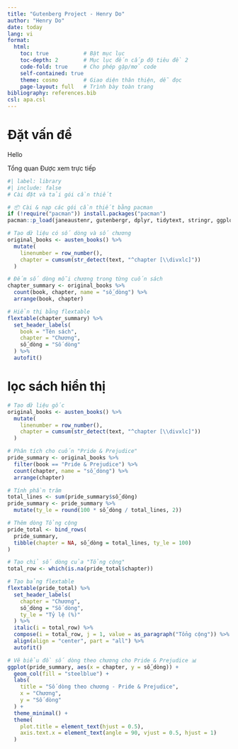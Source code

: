 ```yaml
---
title: "Gutenberg Project - Henry Do"
author: "Henry Do"
date: today
lang: vi
format:
  html:
    toc: true           # Bật mục lục
    toc-depth: 2        # Mục lục đến cấp độ tiêu đề 2
    code-fold: true     # Cho phép gập/mở code
    self-contained: true
    theme: cosmo        # Giao diện thân thiện, dễ đọc
    page-layout: full   # Trình bày toàn trang
bibliography: references.bib
csl: apa.csl
---
```


# Đặt vấn đề

Hello

Tổng quan Được xem trực tiếp

```r
#| label: library
#| include: false
# Cài đặt và tải gói cần thiết

# 📦 Cài & nạp các gói cần thiết bằng pacman
if (!require("pacman")) install.packages("pacman")
pacman::p_load(janeaustenr, gutenbergr, dplyr, tidytext, stringr, ggplot2, flextable)
```
```r
# Tạo dữ liệu có số dòng và số chương
original_books <- austen_books() %>%
  mutate(
    linenumber = row_number(),
    chapter = cumsum(str_detect(text, "^chapter [\\divxlc]"))
  )

# Đếm số dòng mỗi chương trong từng cuốn sách
chapter_summary <- original_books %>%
  count(book, chapter, name = "số_dòng") %>%
  arrange(book, chapter)

# Hiển thị bằng flextable
flextable(chapter_summary) %>%
  set_header_labels(
    book = "Tên sách",
    chapter = "Chương",
    số_dòng = "Số dòng"
  ) %>%
  autofit()
```

# lọc sách hiển thị 
```r
# Tạo dữ liệu gốc
original_books <- austen_books() %>%
  mutate(
    linenumber = row_number(),
    chapter = cumsum(str_detect(text, "^chapter [\\divxlc]"))
  )

# Phân tích cho cuốn "Pride & Prejudice"
pride_summary <- original_books %>%
  filter(book == "Pride & Prejudice") %>%
  count(chapter, name = "số_dòng") %>%
  arrange(chapter)

# Tính phần trăm
total_lines <- sum(pride_summary$số_dòng)
pride_summary <- pride_summary %>%
  mutate(ty_le = round(100 * số_dòng / total_lines, 2))

# Thêm dòng Tổng cộng
pride_total <- bind_rows(
  pride_summary,
  tibble(chapter = NA, số_dòng = total_lines, ty_le = 100)
)

# Tạo chỉ số dòng của "Tổng cộng"
total_row <- which(is.na(pride_total$chapter))

# Tạo bảng flextable
flextable(pride_total) %>%
  set_header_labels(
    chapter = "Chương",
    số_dòng = "Số dòng",
    ty_le = "Tỷ lệ (%)"
  ) %>%
  italic(i = total_row) %>%
  compose(i = total_row, j = 1, value = as_paragraph("Tổng cộng")) %>%
  align(align = "center", part = "all") %>%
  autofit()
```

```r
# Vẽ biểu đồ số dòng theo chương cho Pride & Prejudice 📊
ggplot(pride_summary, aes(x = chapter, y = số_dòng)) +
  geom_col(fill = "steelblue") +
  labs(
    title = "Số dòng theo chương - Pride & Prejudice",
    x = "Chương",
    y = "Số dòng"
  ) +
  theme_minimal() +
  theme(
    plot.title = element_text(hjust = 0.5),
    axis.text.x = element_text(angle = 90, vjust = 0.5, hjust = 1)
  )
```
```r

```

